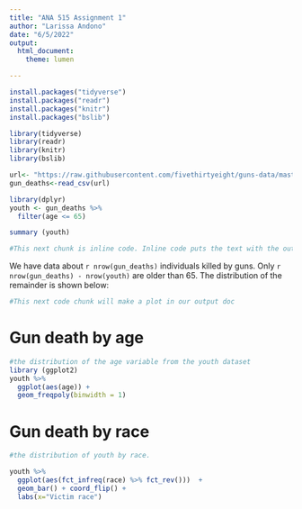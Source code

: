 ---
title: "ANA 515 Assignment 1"
author: "Larissa Andono"
date: "6/5/2022"
output:
  html_document:
    theme: lumen

---

```{r,  include = FALSE}

install.packages("tidyverse")
install.packages("readr")
install.packages("knitr")
install.packages("bslib")

```


```{r,  include = FALSE}

library(tidyverse)
library(readr)
library(knitr)
library(bslib)

```


``` {r, include = FALSE}
url<- "https://raw.githubusercontent.com/fivethirtyeight/guns-data/master/full_data.csv" 
gun_deaths<-read_csv(url)

```

```{r, include = FALSE}
library(dplyr)
youth <- gun_deaths %>% 
  filter(age <= 65)

```

```{r, include = FALSE}
summary (youth)
```


```{r, echo = FALSE}
#This next chunk is inline code. Inline code puts the text with the output of the function in my document.
```

We have data about `r nrow(gun_deaths)` individuals killed by guns. Only 
`r nrow(gun_deaths) - nrow(youth)` are older than 65. The distribution of the remainder is shown below: 

``` {r, echo = FALSE}
#This next code chunk will make a plot in our output doc
```


# Gun death by age
```{r youth-dist, echo = FALSE}
#the distribution of the age variable from the youth dataset
library (ggplot2)
youth %>% 
  ggplot(aes(age)) + 
  geom_freqpoly(binwidth = 1)

```

# Gun death by race
```{r, echo = FALSE}
#the distribution of youth by race.

youth %>%
  ggplot(aes(fct_infreq(race) %>% fct_rev()))  +
  geom_bar() + coord_flip() +
  labs(x="Victim race")
```
